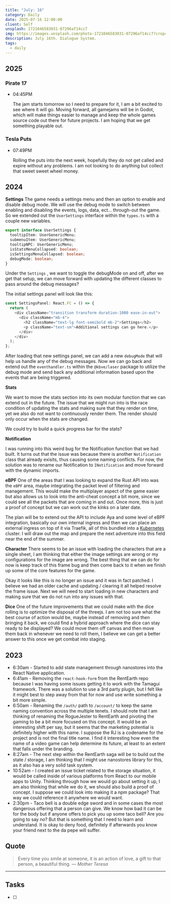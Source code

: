 ```yaml
---
title: "July: 16"
category: Daily
date: 2025-07-16 12:00:00
client: Self
unsplash: 1721046583031-07296af14cc7
img: https://images.unsplash.com/photo-1721046583031-07296af14cc7?crop=entropy&cs=srgb&fm=jpg&ixid=MnwzNjM5Nzd8MHwxfHJhbmRvbXx8fHx8fHx8fDE2ODE3NDg2ODY&ixlib=rb-4.0.3&q=85
description: July 16th. Dialogue System.
tags:
  - daily
---
```


## 2025

### Pirate 17

-   04:45PM

    The jam starts tomorrow so I need to prepare for it, I am a bit excited to see where it will go.
    Moving forward, all gamejams will be in Godot, which will make things easier to manage and keep the whole games source code out there for future projects.
    I am hoping that we get something playable out.

### Tesla Puts

-   07:49PM

    Rolling the puts into the next week, hopefully they do not get called and expire without any problems.
    I am not looking to do anything but collect that sweet sweet wheel money.

## 2024

**Settings**
The game needs a settings menu and then an option to enable and disable debug mode.
We will use the debug mode to switch between enabling and disabling the events, logs, data, ect... through-out the game.
So we extended out the `UserSettings` interface within the `types.ts` with a couple new variables.

```ts
export interface UserSettings {
  tooltipItem: UserGenericMenu;
  submenuItem: UserGenericMenu;
  tooltipNPC: UserGenericMenu;
  isStatsMenuCollapsed: boolean;
  isSettingsMenuCollapsed: boolean;
  debugMode: boolean;
}
```

Under the `Settings` , we want to toggle the debugMode on and off, after we get that setup, we can move forward with updating the different classes to pass around the debug messages?

The initial settings panel will look like this:
```ts
const SettingsPanel: React.FC = () => {
  return (
    <div className="transition transform duration-1000 ease-in-out">
      <div className="mb-4">
        <h2 className="text-lg font-semibold mb-2">Settings</h2>
        <p className="text-sm">Additional settings can go here.</p>
      </div>
    </div>
  );
};
```

After loading that new settings panel, we can add a new `debugMode` that will help us handle any of the debug messages. Now we can go back and extend out the `eventhandler.ts` within the `@kbve/laser` package to utilize the debug mode and send back any additional information based upon the events that are being triggered.

**Stats**

We want to move the stats section into its own modular function that we can extend out in the future.
The issue that we might run into is the race condition of updating the stats and making sure that they render on time, yet we also do not want to continuously render them.
The render should only occur when the stats are changed.

We could try to build a quick progress bar for the stats?

**Notification**

I was running into this weird bug for the Notification function that we had built.
It turns out that the issue was because there is another `Notification` class that already exisits, thus causing some naming conflicts.
For now, the solution was to rename our Notification to `INotification` and move forward with the dynamic imports.

**eBPF**
One of the areas that I was looking to expand the Rust API into was the `eBPF` area, maybe integrating the packet level of filtering and management. This would make the multiplayer aspect of the game easier but also allows us to look into the anti-cheat concept a bit more, since we could see all the packets that are coming in and out. Once more, this is just a proof of concept but we can work out the kinks on a later date.

The plan will be to extend out the API to include Aya and some level of eBPF integration, basically our own internal ingress and then we can place an external ingress on top of it via Traefik, all of this bundled into a [Kubernetes](https://kbve.com/application/kubernetes/) cluster. I will draw out the map and prepare the next adventure into this field near the end of the summer.

**Character**
There seems to be an issue with loading the characters that are a single sheet, I am thinking that either the image settings are wrong or my configurations for the image are wrong. The best thing that we can do for now is keep track of this frame bug and then come back to it when we finish up some of the core features for the game.

Okay it looks like this is no longer an issue and it was in fact patched. I believe we had an older cache and updating / clearing it all helped resolve the frame issue. Next we will need to start loading in new characters and making sure that we do not run into any issues with that.


**Dice**
One of the future improvements that we could make with the dice rolling is to optimize the disposal of the threejs. I am not too sure what the best course of action would be, maybe instead of removing and then bringing it back, we could find a hybrid approach where the dice can stay ready to be displayed? We could move them off canvas and then move them back in whenever we need to roll them, I believe we can get a better answer to this once we get combat into staging.


<Adsense />

## 2023
- 6:30am - Started to add state management through nanostores into the React Native application. 
- 6:41am - Removing the `react-hook-form` from the RentEarth repo because I was having some issues getting it to work with the Tamagui framework. There was a solution to use a 3rd party plugin, but I felt like it might best to step away from that for now and use write something a bit more simple. 
- 6:50am - Renaming the `/auth/` path to `/account/` to keep the same naming convention across the multiple tenets. I should note that I am thinking of renaming the RogueJester to RentEarth and pivoting the gaming to be a bit more focused on this concept. It would be an interesting shift per say, but it seems that the marketing potential is definitely higher with this name. I suppose the RJ is a codename for the project and is not the final title name. I find it interesting how even the name of a video game can help determine its future, at least to an extent that falls under the branding. 
- 8:27am - The next step within the RentEarth saga will be to build out the state / storage, I am thinking that I might use nanostores library for this, as it also has a very solid task system. 
- 10:52am - I created an issue ticket related to the storage situation, it would be called inside of various platforms from React to our mobile apps to Unity. Thinking through how we would go about setting it up, I am also thinking that while we do it, we should also build a proof of concept. I suppose we could look into making it a npm package? That way we could reference it anywhere we would want. 
- 2:30pm - Taco bell is a double edge sword and in some cases the most dangerous offering that a person can give. We know how bad it can be for the body but if anyone offers to pick you up some taco bell? Are you going to say no? But that is something that I need to learn and understand. It is okay to deny food, definitely if afterwards you know your friend next to the da pepe will suffer. 

## Quote

> Every time you smile at someone, it is an action of love, a gift to that person, a beautiful thing.
> — <cite>Mother Teresa</cite>

---

## Tasks

- [ ]